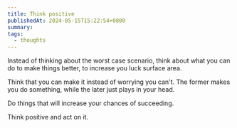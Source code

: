 ```yaml
---
title: Think positive
publishedAt: 2024-05-15T15:22:54+0800
summary: 
tags:
  - thoughts
---
```


Instead of thinking about the worst case scenario, think about what you can do to make things better, to increase you luck surface area. 

Think that you can make it instead of worrying you can't. The former makes you do something, while the later just plays in your head.

Do things that will increase your chances of succeeding.

Think positive and act on it.